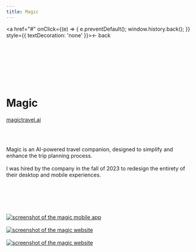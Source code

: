 ```yaml
---
title: Magic
---
```


<a href="#" onClick={(e) => { e.preventDefault(); window.history.back(); }} style={{ textDecoration: 'none' }}>← back</a>

<br></br>
<br></br>
<br></br>

# Magic
[magictravel.ai](https://magictravel.ai)

<br></br>

Magic is an AI-powered travel companion, designed to simplify and enhance the trip planning process.
<br></br>
I was hired by the company in the fall of 2023 to redesign the entirety of their desktop and mobile experiences.

<br></br>
<br></br>

[![screenshot of the magic mobile app](/images/screenshots/magic-1.jpg)](https://mattportner.com/images/screenshots/magic-1.jpg)
<br></br>
[![screenshot of the magic website](/images/screenshots/magic-2.jpg)](https://mattportner.com/images/screenshots/magic-2.jpg)
<br></br>
[![screenshot of the magic website](/images/screenshots/magic-3.jpg)](https://mattportner.com/images/screenshots/magic-3.jpg)